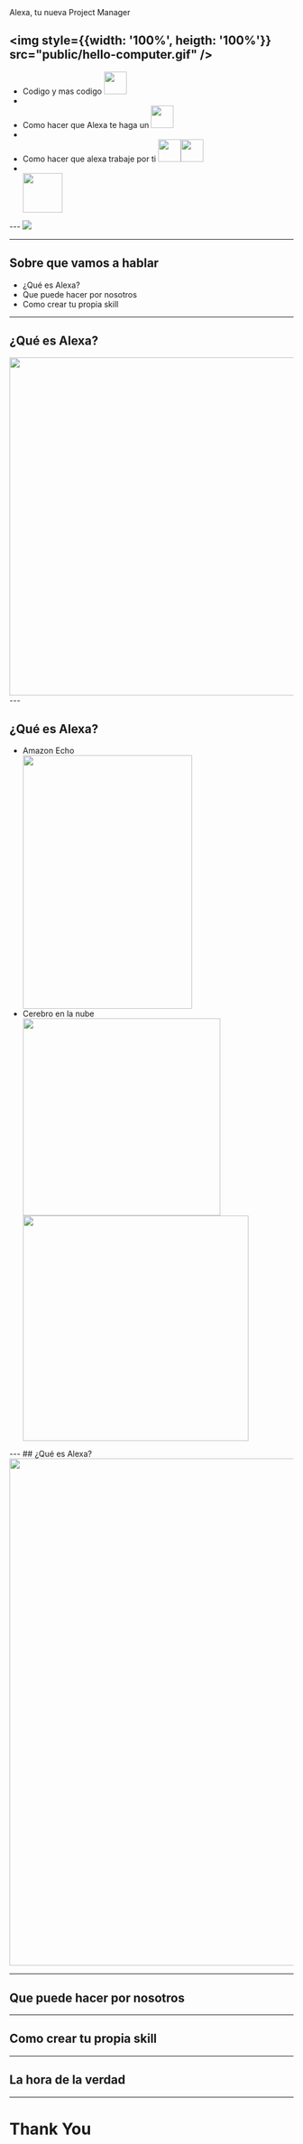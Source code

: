 

<Head>
  <title>Alexa + AWS</title>
</Head>

<div style={{color: 'black', fontWeigth: '600', fontSize: '3rem', position: 'relative', marginBottom:'50px', textAlign: 'center'}}>
  Alexa, tu nueva Project Manager
</div>

<img style={{width: '100%', heigth: '100%'}} src="public/hello-computer.gif" />
---

<Troll max={6}/>
<div style={{fontSize: 40, textAlign: 'left'}}>
  <ul>
      <AppearNone>
        <li><span>Codigo y mas codigo</span> <img width="40px" height="40px" src="public/coding.png" /></li>
        <li></li>
        <li><span>Como hacer que Alexa te haga un</span> <img width="40px" height="40px" src="public/cooking.png" /></li>
        <li></li>
        <li><span>Como hacer que alexa trabaje por ti</span> <img width="40px" height="40px" src="public/worker.png" /><img width="40px" height="40px" src="public/cry.png" /></li>
        <li></li>
        <img style={{margin: '30px auto',display: 'block'}} width="70px" height="70px" src="public/sweat-smile.png" />
      </AppearNone>
  </ul>
</div>
---

 <Image src="public/emosido.jpg"/>

---

## Sobre que vamos a hablar
<ul style={{fontSize: 40, textAlign: 'left'}}>
  <Appear>
    <li>¿Qué es Alexa?</li>
    <li>Que puede hacer por nosotros</li>
    <li>Como crear tu propia skill</li>
  </Appear>
</ul>

---

## ¿Qué es Alexa?
<Appear>
    <img style={{margin: '30px auto',display: 'block'}} width="700px" height="600px" src="public/alexa-depression.gif"/>
</Appear>
---

## ¿Qué es Alexa?
<ul style={{width: '700px', height: '600px', fontSize: 40, textAlign: 'left', paddingTop: '200px', position: 'relative'}}>
    <Appear>
        <li>Amazon Echo</li>
        <img style={{position: 'absolute', right: '-300px', top: '50%', transform: 'translateY(-50%)'}} width="300px" height="450px" src="public/echo-family.jpg" />
        <li style={{'paddingTop': '50px'}}>Cerebro en la nube</li>
        <img style={{position: 'absolute', left: '-400px', top: '20%', transform: 'translateY(-50%)'}} width="350px" height="auto" src="public/alexa-cloud.png" />
        <img style={{position: 'absolute', left: '-400px', top: '80%', transform: 'translateY(-50%)'}} width="400px" height="auto" src="public/obamaifififififfififiif.gif" />
    </Appear>
</ul>
---
## ¿Qué es Alexa?
<div style={{width: '900px', height: '600px'}}>
   <img style={{marginTop: '50px'}} width="900px" height="auto" src="public/alexa-underhood.png" />
</div>

---

## Que puede hacer por nosotros



---

## Como crear tu propia skill


---

## La hora de la verdad

---
# Thank You

